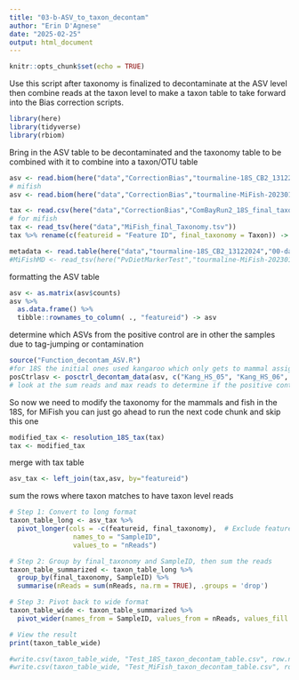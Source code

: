 ```yaml
---
title: "03-b-ASV_to_taxon_decontam"
author: "Erin D'Agnese"
date: "2025-02-25"
output: html_document
---
```


```r
knitr::opts_chunk$set(echo = TRUE)
```

Use this script after taxonomy is finalized to decontaminate at the ASV level then combine reads at the taxon level to make a taxon table to take forward into the Bias correction scripts.

```r
library(here)
library(tidyverse)
library(rbiom)
```

Bring in the ASV table to be decontaminated and the taxonomy table to be combined with it to combine into a taxon/OTU table 
```r
asv <- read.biom(here("data","CorrectionBias","tourmaline-18S_CB2_13122024","02-output-dada2-pe-unfiltered","00-table-repseqs", "table.biom"), tree = FALSE, prune = FALSE)
# mifish
asv <- read.biom(here("data","CorrectionBias","tourmaline-MiFish-20230130","02-output-dada2-pe-unfiltered","00-table-repseqs", "table.biom"), tree = FALSE, prune = FALSE)

tax <- read.csv(here("data","CorrectionBias","ComBayRun2_18S_final_taxonomy_table.csv"), header = TRUE)
# for mifish
tax <- read_tsv(here("data","MiFish_final_Taxonomy.tsv"))
tax %>% rename(c(featureid = "Feature ID", final_taxonomy = Taxon)) -> tax

metadata <- read.table(here("data","tourmaline-18S_CB2_13122024","00-data","metadata.tsv"), sep = "\t", header = T)
#MiFishMD <- read_tsv(here("PvDietMarkerTest","tourmaline-MiFish-20230130","00-data", "metadata.tsv"))
```

formatting the ASV table
```r
asv <- as.matrix(asv$counts)
asv %>%
  as.data.frame() %>%
  tibble::rownames_to_column( ., "featureid") -> asv
```

determine which ASVs from the positive control are in other the samples due to tag-jumping or contamination
```r
source("Function_decontam_ASV.R")
#for 18S the initial ones used kangaroo which only gets to mammal assignment so we are going to have to be creative, for ASVs that have few reads in anything other than the pos control
posCtrlasv <- posctrl_decontam_data(asv, c("Kang_HS_05", "Kang_HS_06", "Kang_SPID-0185", "Kang_SPID-0186"))
# look at the sum reads and max reads to determine if the positive control specific ASVs that aren't abundant due to the kangaroo/mammal resolution issue, if there are no reads in other samples, we can assume that tag jumping is negligible
```

So now we need to  modify the taxonomy for the mammals and fish in the 18S, for MiFish you can just go ahead to run the next code chunk and skip this one
```r
modified_tax <- resolution_18S_tax(tax)
tax <- modified_tax
```

merge with tax table
```r
asv_tax <- left_join(tax,asv, by="featureid")
```

sum the rows where taxon matches to have taxon level reads
```r
# Step 1: Convert to long format
taxon_table_long <- asv_tax %>%
  pivot_longer(cols = -c(featureid, final_taxonomy),  # Exclude featureid and final_taxonomy from pivoting
                names_to = "SampleID", 
                values_to = "nReads")

# Step 2: Group by final_taxonomy and SampleID, then sum the reads
taxon_table_summarized <- taxon_table_long %>%
  group_by(final_taxonomy, SampleID) %>%
  summarise(nReads = sum(nReads, na.rm = TRUE), .groups = 'drop')

# Step 3: Pivot back to wide format
taxon_table_wide <- taxon_table_summarized %>%
  pivot_wider(names_from = SampleID, values_from = nReads, values_fill = list(nReads = 0))

# View the result
print(taxon_table_wide)

#write.csv(taxon_table_wide, "Test_18S_taxon_decontam_table.csv", row.names = F)
#write.csv(taxon_table_wide, "Test_MiFish_taxon_decontam_table.csv", row.names = F)
```


